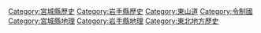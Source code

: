{{catmore}}

[[Category:宮城縣歷史|Category:宮城縣歷史]]
[[Category:岩手縣歷史|Category:岩手縣歷史]]
[[Category:東山道|Category:東山道]]
[[Category:令制國|Category:令制國]]
[[Category:宮城縣地理|Category:宮城縣地理]]
[[Category:岩手縣地理|Category:岩手縣地理]]
[[Category:東北地方歷史|Category:東北地方歷史]]